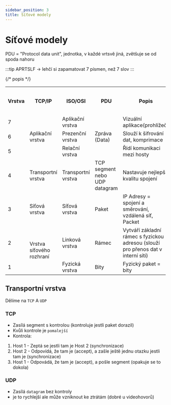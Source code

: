 ```yaml
---
sidebar_position: 3
title: Síťové modely
---
```


# Síťové modely

PDU = "Protocol data unit", jednotka, v každé vrtsvě jiná, zvětšuje se od spoda nahoru

:::tip
APRTSLF -> lehčí si zapamatovat 7 písmen, než 7 slov
:::

<table align="center">
    <tr>
        <th>
            Vrstva
        </th>
        <th>
            TCP/IP
        </th>
        <th>
            ISO/OSI
        </th>
        <th>
           PDU
        </th>
        <th>
           Popis
        </th>
        <th>
           Zařízení, které pracují ve vrstvě
        </th>
    </tr>
  <tr>
    <td>7</td>
    <td rowspan="3">Aplikační vrstva</td>
    <td>Aplikační vrstva</td>
    <td rowspan="3">Zpráva (Data)</td>
    <td>Vizuální aplikace(prohlížeč)</td>  
    <td>PC</td>  
  </tr>
  <tr>
    <td>6</td>
    <td>Prezenční vrstva</td>
    <td>Slouží k šifrování dat, komprimace</td>
    <td>~~~</td>

  </tr>
  <tr>
    <td>5</td>
    <td>Relační vrstva</td>
    <td>Řídí komunikaci mezi hosty</td>
    <td>~~~</td>  
  </tr>
  <tr>
    <td>4</td>
    <td>Transportní vrstva</td>
    <td>Transportní vrstva</td>
    <td>TCP segment nebo UDP datagram</td>
    <td>Nastavuje nejlepší kvalitu spojení</td> {/* popis */}
    <td>~~~</td>

  </tr>
  <tr>
    <td>3</td>
    <td>Síťová vrstva</td>
    <td>Síťová vrstva</td>
    <td>Paket</td>
    <td>IP Adresy = spojení a směrování, vzdálená síť, Packet</td>
    <td>Routovací zařízení: Router, L3 Switch</td>
  </tr>
  <tr>
    <td>2</td>
    <td rowspan="2">Vrstva síťového rozhraní</td>
    <td>Linková vrstva</td>
    <td>Rámec</td>
    <td>Vytváří základní rámec s fyzickou adresou (slouží pro přenos dat v interní síti)</td>
    <td>Switch</td>
  </tr>
  <tr>
    <td>1</td>
    <td>Fyzická vrstva</td>
    <td>Bity</td>
    <td>Fyzický paket = bity</td>
    <td>Kabely</td>
  </tr>
</table>

## Transportní vrstva

Dělíme na `TCP` A `UDP`

### TCP

- Zasílá segment s kontrolou (kontroluje jestli paket dorazil)
- Kvůli kontrole je `pomalejší`
- Kontrola:

1. Host 1 - Zeptá se jestli tam je Host 2 (synchronizace)
2. Host 2 - Odpovídá, že tam je (accept), a zašle ještě jednu otazku jestli tam je (synchronizace)
3. Host 1 - Odpovádá, že tam je (accept), a pošle segment
   (opakuje se to dokola)

### UDP

- Zasílá `datagram` bez kontroly
- je to rychlejší ale může vzniknout ke ztrátám (dobré u videohovorů)
